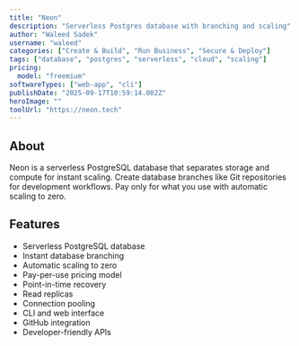 ```yaml
---
title: "Neon"
description: "Serverless Postgres database with branching and scaling"
author: "Waleed Sadek"
username: "waleed"
categories: ["Create & Build", "Run Business", "Secure & Deploy"]
tags: ["database", "postgres", "serverless", "cloud", "scaling"]
pricing:
  model: "freemium"
softwareTypes: ["web-app", "cli"]
publishDate: "2025-09-17T10:59:14.002Z"
heroImage: ""
toolUrl: "https://neon.tech"
---
```


## About

Neon is a serverless PostgreSQL database that separates storage and compute for instant scaling. Create database branches like Git repositories for development workflows. Pay only for what you use with automatic scaling to zero.

## Features

- Serverless PostgreSQL database
- Instant database branching
- Automatic scaling to zero
- Pay-per-use pricing model
- Point-in-time recovery
- Read replicas
- Connection pooling
- CLI and web interface
- GitHub integration
- Developer-friendly APIs
